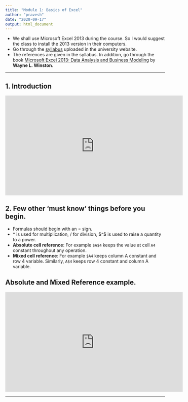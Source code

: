 ```yaml
---
title: "Module 1: Basics of Excel"
author: "pravesh"
date: "2020-09-17"
output: html_document
---
```


- We shall use Microsoft Excel 2013 during the course. So I would suggest the class to install the 2013 version in their computers.
- Go through the [syllabus](http://presiuniv.ac.in/web/cbcs/Economics-CBCS-PU-2018.pdf) uploaded in the university website.
- The references are given in the syllabus. In addition, go through the book [Microsoft Excel 2013: Data Analysis and Business Modeling](https://books.google.co.in/books?id=NLxCAwAAQBAJ&printsec=frontcover&source=gbs_ge_summary_r&cad=0#v=onepage&q&f=false) by **Wayne L. Winston**.

---

## 1. Introduction
<iframe width="560" height="315" src="https://www.youtube.com/embed/weGDsEFRnrQ" frameborder="0" allow="accelerometer; autoplay; clipboard-write; encrypted-media; gyroscope; picture-in-picture" allowfullscreen></iframe>

## 2. Few other 'must know' things before you begin.
- Formulas should begin with an $=$ sign.
- $*$ is used for multiplication, $/$ for division, $^$ is used to raise a quantity to a power.
- **Absolute cell reference**: For example `$A$4` keeps the value at cell `A4` constant throughout any operation.
- **Mixed cell reference**: For example `$A4` keeps column A constant and row 4 variable. Similarly, `A$4` keeps row 4 constant and column A variable.

## Absolute and Mixed Reference example.
<iframe width="560" height="315" src="https://www.youtube.com/embed/c-SZzoOTPYo" frameborder="0" allow="accelerometer; autoplay; clipboard-write; encrypted-media; gyroscope; picture-in-picture" allowfullscreen></iframe>

---

